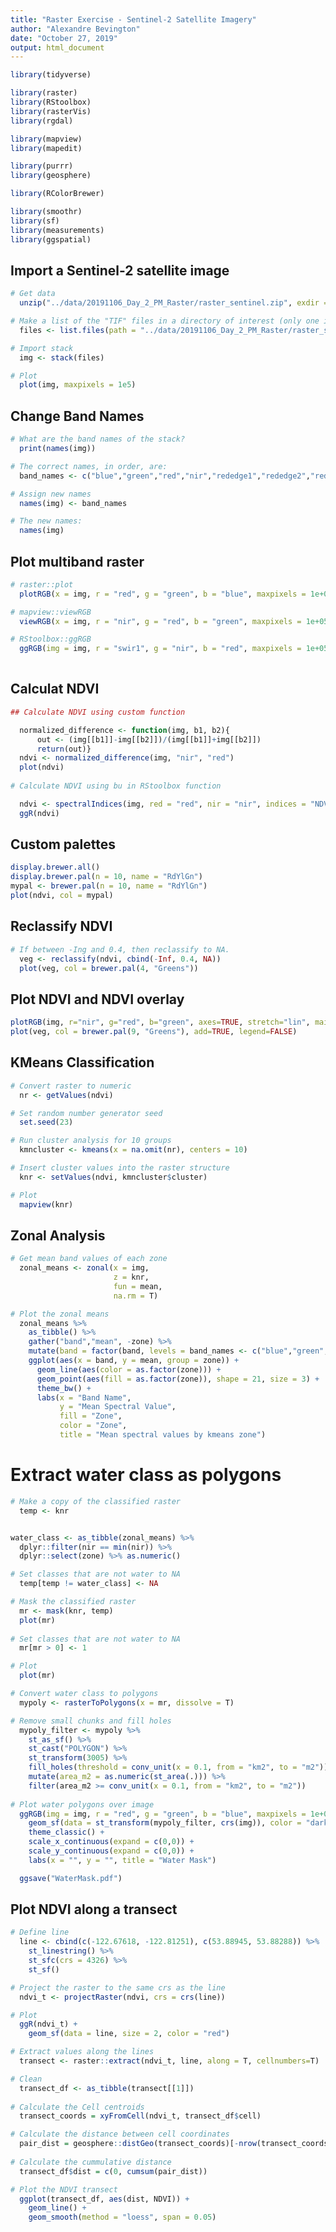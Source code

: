 ```yaml
---
title: "Raster Exercise - Sentinel-2 Satellite Imagery"
author: "Alexandre Bevington"
date: "October 27, 2019"
output: html_document
---
```

<!--

  Copyright 2019 Province of British Columbia

  Licensed under the Apache License, Version 2.0 (the "License");
  you may not use this file except in compliance with the License.
  You may obtain a copy of the License at

  http://www.apache.org/licenses/LICENSE-2.0

  Unless required by applicable law or agreed to in writing, software distributed under the License is distributed on an "AS IS" BASIS,
  WITHOUT WARRANTIES OR CONDITIONS OF ANY KIND, either express or implied.
  See the License for the specific language governing permissions and limitations under the License.

-->


```r

library(tidyverse)

library(raster)
library(RStoolbox)
library(rasterVis)
library(rgdal)

library(mapview)
library(mapedit)

library(purrr)
library(geosphere)

library(RColorBrewer)

library(smoothr)
library(sf)
library(measurements)
library(ggspatial)
```

## Import a Sentinel-2 satellite image 

```r

# Get data
  unzip("../data/20191106_Day_2_PM_Raster/raster_sentinel.zip", exdir = "../data/20191106_Day_2_PM_Raster")

# Make a list of the "TIF" files in a directory of interest (only one in this case)
  files <- list.files(path = "../data/20191106_Day_2_PM_Raster/raster_sentinel", pattern = ".tif$", full.names = T)

# Import stack 
  img <- stack(files)

# Plot 
  plot(img, maxpixels = 1e5)

```

## Change Band Names

```r

# What are the band names of the stack?
  print(names(img))

# The correct names, in order, are: 
  band_names <- c("blue","green","red","nir","rededge1","rededge2","rededge3","swir1","swir2","vre")

# Assign new names
  names(img) <- band_names

# The new names: 
  names(img)

```

## Plot multiband raster

```r

# raster::plot
  plotRGB(x = img, r = "red", g = "green", b = "blue", maxpixels = 1e+05, stretch = "lin")

# mapview::viewRGB
  viewRGB(x = img, r = "nir", g = "red", b = "green", maxpixels = 1e+05)

# RStoolbox::ggRGB
  ggRGB(img = img, r = "swir1", g = "nir", b = "red", maxpixels = 1e+05, stretch = "lin") 
  

```

## Calculat NDVI 

```r

## Calculate NDVI using custom function

  normalized_difference <- function(img, b1, b2){
      out <- (img[[b1]]-img[[b2]])/(img[[b1]]+img[[b2]])
      return(out)}
  ndvi <- normalized_difference(img, "nir", "red")
  plot(ndvi)
  
# Calculate NDVI using bu in RStoolbox function

  ndvi <- spectralIndices(img, red = "red", nir = "nir", indices = "NDVI")
  ggR(ndvi)

```

## Custom palettes

```r

display.brewer.all()
display.brewer.pal(n = 10, name = "RdYlGn")
mypal <- brewer.pal(n = 10, name = "RdYlGn")
plot(ndvi, col = mypal)

```

## Reclassify NDVI

```r

# If between -Ing and 0.4, then reclassify to NA. 
  veg <- reclassify(ndvi, cbind(-Inf, 0.4, NA))
  plot(veg, col = brewer.pal(4, "Greens"))

```
## Plot NDVI and NDVI overlay

```r

plotRGB(img, r="nir", g="red", b="green", axes=TRUE, stretch="lin", main="Landsat False Color Composite with NDVI Overlay",)
plot(veg, col = brewer.pal(9, "Greens"), add=TRUE, legend=FALSE)

```

## KMeans Classification 

```r

# Convert raster to numeric
  nr <- getValues(ndvi)

# Set random number generator seed
  set.seed(23)

# Run cluster analysis for 10 groups
  kmncluster <- kmeans(x = na.omit(nr), centers = 10)

# Insert cluster values into the raster structure
  knr <- setValues(ndvi, kmncluster$cluster)

# Plot
  mapview(knr)

```

## Zonal Analysis 

```r

# Get mean band values of each zone
  zonal_means <- zonal(x = img, 
                       z = knr, 
                       fun = mean, 
                       na.rm = T)

# Plot the zonal means
  zonal_means %>% 
    as_tibble() %>% 
    gather("band","mean", -zone) %>% 
    mutate(band = factor(band, levels = band_names <- c("blue","green","red","nir","vre","rededge1","rededge2","rededge3","swir1","swir2"))) %>% # Reorder band names
    ggplot(aes(x = band, y = mean, group = zone)) +
      geom_line(aes(color = as.factor(zone))) +
      geom_point(aes(fill = as.factor(zone)), shape = 21, size = 3) + 
      theme_bw() +
      labs(x = "Band Name", 
           y = "Mean Spectral Value", 
           fill = "Zone", 
           color = "Zone", 
           title = "Mean spectral values by kmeans zone")

```

# Extract water class as polygons

```r

# Make a copy of the classified raster 
  temp <- knr


water_class <- as_tibble(zonal_means) %>% 
  dplyr::filter(nir == min(nir)) %>% 
  dplyr::select(zone) %>% as.numeric()

# Set classes that are not water to NA
  temp[temp != water_class] <- NA 

# Mask the classified raster
  mr <- mask(knr, temp)
  plot(mr)
  
# Set classes that are not water to NA
  mr[mr > 0] <- 1

# Plot
  plot(mr)
```

```r

# Convert water class to polygons
  mypoly <- rasterToPolygons(x = mr, dissolve = T)

# Remove small chunks and fill holes
  mypoly_filter <- mypoly %>% 
    st_as_sf() %>% 
    st_cast("POLYGON") %>% 
    st_transform(3005) %>% 
    fill_holes(threshold = conv_unit(x = 0.1, from = "km2", to = "m2")) %>%
    mutate(area_m2 = as.numeric(st_area(.))) %>%
    filter(area_m2 >= conv_unit(x = 0.1, from = "km2", to = "m2")) 
  
# Plot water polygons over image
  ggRGB(img = img, r = "red", g = "green", b = "blue", maxpixels = 1e+06, stretch = "lin", alpha = 0.4) +
    geom_sf(data = st_transform(mypoly_filter, crs(img)), color = "darkblue", fill = "blue") +
    theme_classic() +
    scale_x_continuous(expand = c(0,0)) +
    scale_y_continuous(expand = c(0,0)) + 
    labs(x = "", y = "", title = "Water Mask")

``` 
  
```r
  ggsave("WaterMask.pdf")
```

## Plot NDVI along a transect

```r

# Define line
  line <- cbind(c(-122.67618, -122.81251), c(53.88945, 53.88288)) %>%
    st_linestring() %>% 
    st_sfc(crs = 4326) %>% 
    st_sf()

# Project the raster to the same crs as the line
  ndvi_t <- projectRaster(ndvi, crs = crs(line))

# Plot
  ggR(ndvi_t) + 
    geom_sf(data = line, size = 2, color = "red")

```

```r

# Extract values along the lines
  transect <- raster::extract(ndvi_t, line, along = T, cellnumbers=T)

# Clean
  transect_df <- as_tibble(transect[[1]])
  
# Calculate the Cell centroids
  transect_coords = xyFromCell(ndvi_t, transect_df$cell)

# Calculate the distance between cell coordinates
  pair_dist = geosphere::distGeo(transect_coords)[-nrow(transect_coords)]
  
# Calculate the cummulative distance
  transect_df$dist = c(0, cumsum(pair_dist))

# Plot the NDVI transect
  ggplot(transect_df, aes(dist, NDVI)) +
    geom_line() +
    geom_smooth(method = "loess", span = 0.05)


````

